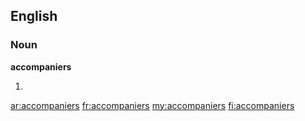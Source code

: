 ==English==

===Noun===
'''accompaniers'''

# {{plural of|[[accompanier]]}}

[[ar:accompaniers]]
[[fr:accompaniers]]
[[my:accompaniers]]
[[fi:accompaniers]]